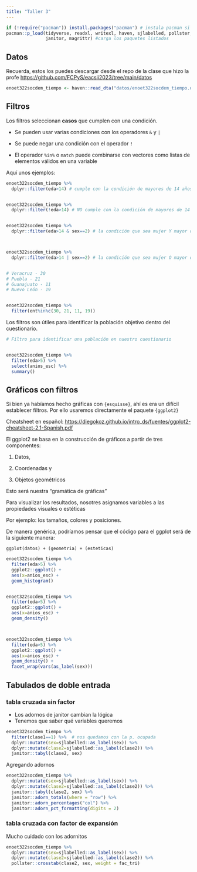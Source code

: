 ```yaml
---
title: "Taller 3"
---
```



```r
if (!require("pacman")) install.packages("pacman") # instala pacman si se requiere
pacman::p_load(tidyverse, readxl, writexl, haven, sjlabelled, pollster,
               janitor, magrittr) #carga los paquetes listados

```

## Datos

Recuerda, estos los puedes descargar desde el repo de la clase que hizo la profe <https://github.com/FCPyS/eacsii2023/tree/main/datos>

```r
enoet322socdem_tiempo <- haven::read_dta("datos/enoet322socdem_tiempo.dta")
```


## Filtros

Los filtros seleccionan **casos** que cumplen con una condición. 

- Se pueden usar varias condiciones con los operadores `&` y `|`

- Se puede negar una condición con el operador `!`

- El operador `%in%` o `match` puede combinarse con vectores como listas de elementos válidos en una variable

Aquí unos ejemplos:

```r

enoet322socdem_tiempo %>% 
  dplyr::filter(eda>14) # cumple con la condición de mayores de 14 años 


enoet322socdem_tiempo %>% 
  dplyr::filter(!eda>14) # NO cumple con la condición de mayores de 14 años


enoet322socdem_tiempo %>% 
  dplyr::filter(eda>14 & sex==2) # la condición que sea mujer Y mayor de 14 años



enoet322socdem_tiempo %>% 
  dplyr::filter(eda>14 | sex==2) # la condición que sea mujer O mayor de 14 años


# Veracruz - 30
# Puebla - 21
# Guanajuato - 11
# Nuevo León - 19


enoet322socdem_tiempo %>% 
  filter(ent%in%c(30, 21, 11, 19))


```


Los filtros son útiles para identificar la población objetivo dentro del cuestionario. 

```r

# Filtro para identificar una población en nuestro cuestionario


enoet322socdem_tiempo %>% 
  filter(eda>5) %>% 
  select(anios_esc) %>% 
  summary()

```


## Gráficos con filtros 

Si bien ya habíamos hecho gráficas con `{esquisse}`, ahí es era un difícil establecer filtros. Por ello usaremos directamente el paquete `{ggplot2}`



Cheatsheet en español: <https://diegokoz.github.io/intro_ds/fuentes/ggplot2-cheatsheet-2.1-Spanish.pdf>

El ggplot2 se basa en la construcción de gráficos a partir de tres componentes:

1)  Datos,

2)  Coordenadas y

3)  Objetos geométricos

Esto será nuestra "gramática de gráficas"

Para visualizar los resultados, nosotres asignamos variables a las propiedades visuales o estéticas

Por ejemplo: los tamaños, colores y posiciones.

De manera genérica, podríamos pensar que el código para el ggplot será de la siguiente manera:

`ggplot(datos) + (geometria) + (esteticas)`



```r

enoet322socdem_tiempo %>% 
  filter(eda>5) %>% 
  ggplot2::ggplot() +
  aes(x=anios_esc) +
  geom_histogram()


enoet322socdem_tiempo %>% 
  filter(eda>5) %>% 
  ggplot2::ggplot() +
  aes(x=anios_esc) +
  geom_density()



enoet322socdem_tiempo %>% 
  filter(eda>5) %>%  
  ggplot2::ggplot() +
  aes(x=anios_esc) +
  geom_density() +
  facet_wrap(vars(as_label(sex)))
```


## Tabulados de doble entrada

### tabla cruzada sin factor

- Los adornos de janitor cambian la lógica 
- Tenemos que saber qué variables queremos

```r

enoet322socdem_tiempo %>% 
  filter(clase1==1) %>%  # nos quedamos con la p. ocupada
  dplyr::mutate(sex=sjlabelled::as_label(sex)) %>% 
  dplyr::mutate(clase2=sjlabelled::as_label(clase2)) %>% 
  janitor::tabyl(clase2, sex)

```


Agregando adornos


```r

enoet322socdem_tiempo %>% 
  dplyr::mutate(sex=sjlabelled::as_label(sex)) %>% 
  dplyr::mutate(clase2=sjlabelled::as_label(clase2)) %>% 
  janitor::tabyl(clase2, sex) %>% 
  janitor::adorn_totals(where = "row") %>% 
  janitor::adorn_percentages("col") %>% 
  janitor::adorn_pct_formatting(digits = 2)

```





### tabla cruzada con factor de expansión
Mucho cuidado con los adornitos

```r

enoet322socdem_tiempo %>% 
  dplyr::mutate(sex=sjlabelled::as_label(sex)) %>% 
  dplyr::mutate(clase2=sjlabelled::as_label(clase2)) %>% 
  pollster::crosstab(clase2, sex, weight = fac_tri)
  
```

